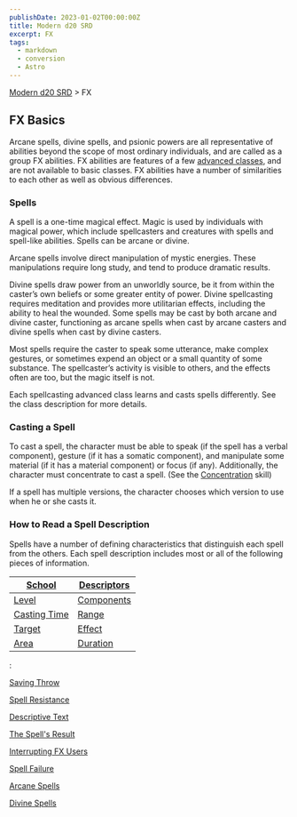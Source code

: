 ```yaml
---
publishDate: 2023-01-02T00:00:00Z
title: Modern d20 SRD
excerpt: FX
tags:
  - markdown
  - conversion
  - Astro
---
```


[Modern d20 SRD](/#modernD20) > FX

## FX Basics

Arcane spells, divine spells, and psionic powers are all representative of abilities beyond the scope of most ordinary individuals, and are called as a group FX abilities. FX abilities are features of a few [advanced classes](modern-d20-srd-classes-advanced-index), and are not available to basic classes. FX abilities have a number of similarities to each other as well as obvious differences.

### Spells

A spell is a one-time magical effect. Magic is used by individuals with magical power, which include spellcasters and creatures with spells and spell-like abilities. Spells can be arcane or divine.

Arcane spells involve direct manipulation of mystic energies. These manipulations require long study, and tend to produce dramatic results.

Divine spells draw power from an unworldly source, be it from within the caster’s own beliefs or some greater entity of power. Divine spellcasting requires meditation and provides more utilitarian effects, including the ability to heal the wounded. Some spells may be cast by both arcane and divine caster, functioning as arcane spells when cast by arcane casters and divine spells when cast by divine casters.

Most spells require the caster to speak some utterance, make complex gestures, or sometimes expend an object or a small quantity of some substance. The spellcaster’s activity is visible to others, and the effects often are too, but the magic itself is not.

Each spellcasting advanced class learns and casts spells differently. See the class description for more details.

### Casting a Spell

To cast a spell, the character must be able to speak (if the spell has a verbal component), gesture (if it has a somatic component), and manipulate some material (if it has a material component) or focus (if any). Additionally, the character must concentrate to cast a spell. (See the [Concentration](modern-d20-srd-skills-concentration) skill)

If a spell has multiple versions, the character chooses which version to use when he or she casts it.

### How to Read a Spell Description

Spells have a number of defining characteristics that distinguish each spell from the others. Each spell description includes most or all of the following pieces of information.

| [School](modern-d20-srd-fx-school) | [Descriptors](modern-d20-srd-fx-descriptors) |
|---|---|
| [Level](modern-d20-srd-fx-level) | [Components](modern-d20-srd-fx-components) |
| [Casting Time](modern-d20-srd-fx-casting-time) | [Range](modern-d20-srd-fx-range) |
| [Target](modern-d20-srd-fx-target) | [Effect](modern-d20-srd-fx-effect) |
| [Area](modern-d20-srd-fx-area) | [Duration](modern-d20-srd-fx-duration) |
:

[Saving Throw](modern-d20-srd-fx-saving-throw)

[Spell Resistance](modern-d20-srd-fx-spell-resistance)

[Descriptive Text](modern-d20-srd-fx-descriptive-text)

[The Spell's Result](modern-d20-srd-fx-spells-result)

[Interrupting FX Users](modern-d20-srd-fx-interrupting-fx-users)

[Spell Failure](modern-d20-srd-fx-spell-failure)

[Arcane Spells](modern-d20-srd-fx-arcane-spells)

[Divine Spells](modern-d20-srd-fx-divine-spells)
